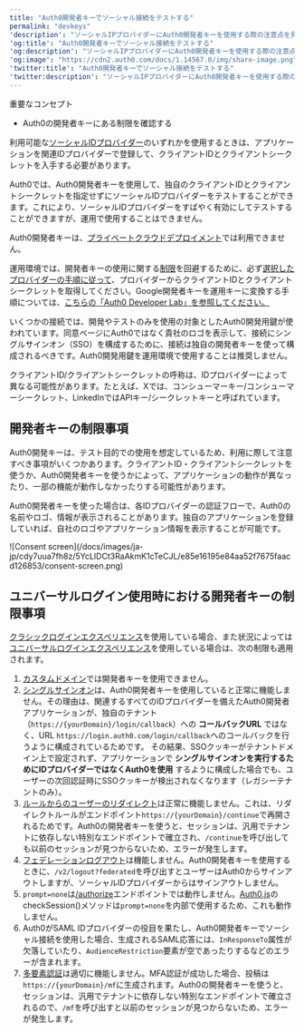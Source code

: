 ```yaml
---
title: "Auth0開発者キーでソーシャル接続をテストする"
permalink: "devkeys"
'description': "ソーシャルIPプロバイダーにAuth0開発者キーを使用する際の注意点を見ていきます。"
'og:title': "Auth0開発者キーでソーシャル接続をテストする"
'og:description': "ソーシャルIPプロバイダーにAuth0開発者キーを使用する際の注意点を見ていきます。"
'og:image': "https://cdn2.auth0.com/docs/1.14567.0/img/share-image.png"
'twitter:title': "Auth0開発者キーでソーシャル接続をテストする"
'twitter:description': "ソーシャルIPプロバイダーにAuth0開発者キーを使用する際の注意点を見ていきます。"
---
```


<Card title="概要">

重要なコンセプト

* Auth0の開発者キーにある制限を確認する

</Card>

利用可能な[ソーシャルIDプロバイダー](/docs/ja-jp/authenticate/identity-providers/social-identity-providers)のいずれかを使用するときは、アプリケーションを関連IDプロバイダーで登録して、クライアントIDとクライアントシークレットを入手する必要があります。

<Warning>

Auth0では、Auth0開発者キーを使用して、独自のクライアントIDとクライアントシークレットを指定せずにソーシャルIDプロバイダーをテストすることができます。これにより、ソーシャルIDプロバイダーをすばやく有効にしてテストすることができますが、運用で使用することはできません。

</Warning>

Auth0開発者キーは、[プライベートクラウドデプロイメント](/docs/ja-jp/deploy-monitor)では利用できません。

運用環境では、開発者キーの使用に関する[制限](#limitations-of-developer-keys)を回避するために、必ず[選択したプロバイダーの手順に従って](/docs/ja-jp/authenticate/identity-providers)、プロバイダーからクライアントIDとクライアントシークレットを取得してください。Google開発者キーを運用キーに変換する手順については、[こちらの「Auth0 Developer Lab」を参照してください。](https://developer.auth0.com/resources/labs/authentication/google-social-connection-to-login#set-up-google-production-keys)

<Card title="カスタム開発者キー">

いくつかの接続では、開発やテストのみを使用の対象としたAuth0開発用鍵が使われています。同意ページにAuth0ではなく貴社のロゴを表示して、接続にシングルサインオン（SSO）を構成するために、接続は独自の開発者キーを使って構成されるべきです。Auth0開発用鍵を運用環境で使用することは推奨しません。

</Card>

<Card title="クライアントIDとクライアントシークレット">

クライアントID/クライアントシークレットの呼称は、IDプロバイダーによって異なる可能性があります。たとえば、Xでは、コンシューマーキー/コンシューマーシークレット、LinkedInではAPIキー/シークレットキーと呼ばれています。

</Card>

## 開発者キーの制限事項

Auth0開発キーは、テスト目的での使用を想定しているため、利用に際して注意すべき事項がいくつかあります。クライアントID・クライアントシークレットを使うか、Auth0開発者キーを使うかによって、アプリケーションの動作が異なったり、一部の機能が動作しなかったりする可能性があります。

Auth0開発者キーを使った場合は、各IDプロバイダーの認証フローで、Auth0の名前やロゴ、情報が表示されることがあります。独自のアプリケーションを登録していれば、自社のロゴやアプリケーション情報を表示することが可能です。

<Frame>![Consent screen](/docs/images/ja-jp/cdy7uua7fh8z/5YcLIDCt3RaAkmK1cTeCJL/e85e16195e84aa52f7675faacd126853/consent-screen.png)</Frame>

## ユニバーサルログイン使用時における開発者キーの制限事項

[クラシックログインエクスペリエンス](/docs/ja-jp/authenticate/login/auth0-universal-login/universal-login-vs-classic-login/classic-experience)を使用している場合、また状況によっては[ユニバーサルログインエクスペリエンス](https://auth0.com/docs/authenticate/login/auth0-universal-login/new-experience)を使用している場合は、次の制限も適用されます。

1. [カスタムドメイン](/docs/ja-jp/customize/custom-domains)では開発者キーを使用できません。
2. [シングルサインオン](/docs/ja-jp/authenticate/single-sign-on)は、Auth0開発者キーを使用していると正常に機能しません。その理由は、関連するすべてのIDプロバイダーを備えたAuth0開発者アプリケーションが、独自のテナント（`https://{yourDomain}/login/callback`）への **コールバックURL** ではなく、URL `https://login.auth0.com/login/callback`へのコールバックを行うように構成されているためです。
   その結果、SSOクッキーがテナントドメイン上で設定されず、アプリケーションで **シングルサインオンを実行するためにIDプロバイダーではなくAuth0を使用** するように構成した場合でも、ユーザーの次回認証時にSSOクッキーが検出されなくなります（レガシーテナントのみ）。
3. [ルールからのユーザーのリダイレクト](/docs/ja-jp/customize/rules/redirect-users)は正常に機能しません。これは、リダイレクトルールがエンドポイント`https://{yourDomain}/continue`で再開されるためです。Auth0の開発者キーを使うと、セッションは、汎用でテナントに依存しない特別なエンドポイントで確立され、`/continue`を呼び出しても以前のセッションが見つからないため、エラーが発生します。
4. [フェデレーションログアウト](/docs/ja-jp/authenticate/login/logout)は機能しません。Auth0開発者キーを使用するときに、`/v2/logout?federated`を呼び出すとユーザーはAuth0からサインアウトしますが、ソーシャルIDプロバイダーからはサインアウトしません。
5. `prompt=none`は[/authorize](/docs/ja-jp/api/authentication/reference#social)エンドポイントでは動作しません。[Auth0.js](/docs/ja-jp/libraries/auth0js)のcheckSession()メソッドは`prompt=none`を内部で使用するため、これも動作しません。
6. Auth0がSAML IDプロバイダーの役目を果たし、Auth0開発者キーでソーシャル接続を使用した場合、生成されるSAML応答には、`InResponseTo`属性が欠落していたり​​、`AudienceRestriction`要素が空であったりするなどのエラーが含まれます。
7. [多要素認証](/docs/ja-jp/secure/multi-factor-authentication)は適切に機能しません。MFA認証が成功した場合、投稿は`https://{yourDomain}/mf`に生成されます。Auth0の開発者キーを使うと、セッションは、汎用でテナントに依存しない特別なエンドポイントで確立されるので、`/mf`を呼び出すと以前のセッションが見つからないため、エラーが発生します。